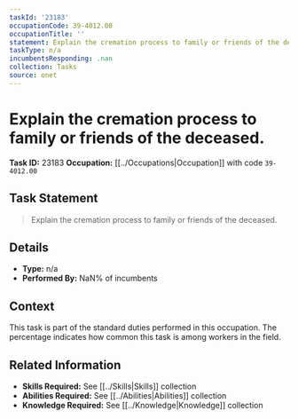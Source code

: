 ```yaml
---
taskId: '23183'
occupationCode: 39-4012.00
occupationTitle: ''
statement: Explain the cremation process to family or friends of the deceased.
taskType: n/a
incumbentsResponding: .nan
collection: Tasks
source: onet
---
```

# Explain the cremation process to family or friends of the deceased.

**Task ID:** 23183
**Occupation:** [[../Occupations|Occupation]] with code `39-4012.00`

## Task Statement

> Explain the cremation process to family or friends of the deceased.

## Details

- **Type:** n/a
- **Performed By:** NaN% of incumbents

## Context

This task is part of the standard duties performed in this occupation. The percentage indicates how common this task is among workers in the field.

## Related Information

- **Skills Required:** See [[../Skills|Skills]] collection
- **Abilities Required:** See [[../Abilities|Abilities]] collection
- **Knowledge Required:** See [[../Knowledge|Knowledge]] collection
